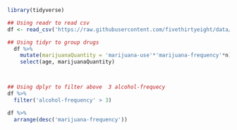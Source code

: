 ```r
library(tidyverse)

## Using readr to read csv
df <- read_csv('https://raw.githubusercontent.com/fivethirtyeight/data/master/drug-use-by-age/drug-use-by-age.csv')

## Using tidyr to group drugs
  df %>% 
    mutate(marijuanaQuantity = 'marijuana-use'*'marijuana-frequency'*n) %>%
    select(age, marijuanaQuantity) 



## Using dplyr to filter above  3 alcohol-frequecy
df %>% 
  filter('alcohol-frequency' > 3)

df %>% 
  arrange(desc('marijuana-frequency'))

```